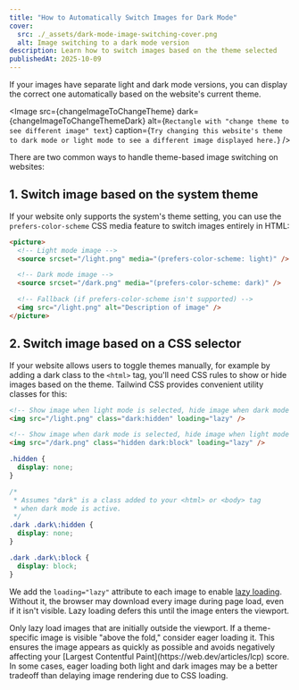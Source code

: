 ```yaml
---
title: "How to Automatically Switch Images for Dark Mode"
cover:
  src: ./_assets/dark-mode-image-switching-cover.png
  alt: Image switching to a dark mode version
description: Learn how to switch images based on the theme selected
publishedAt: 2025-10-09
---
```



If your images have separate light and dark mode versions, you can
display the correct one automatically based on the website's current
theme.

<Image
  src={changeImageToChangeTheme}
  dark={changeImageToChangeThemeDark}
  alt={`Rectangle with "change theme to see different image" text`}
  caption={`Try changing this website's theme to dark mode or light mode to see a different image displayed here.`}
/>

There are two common ways to handle theme-based image switching on
websites:

## 1. Switch image based on the system theme

If your website only supports the system's theme setting, you can use
the `prefers-color-scheme` CSS media feature to switch images entirely
in HTML:

```html
<picture>
  <!-- Light mode image -->
  <source srcset="/light.png" media="(prefers-color-scheme: light)" />

  <!-- Dark mode image -->
  <source srcset="/dark.png" media="(prefers-color-scheme: dark)" />

  <!-- Fallback (if prefers-color-scheme isn't supported) -->
  <img src="/light.png" alt="Description of image" />
</picture>
```

## 2. Switch image based on a CSS selector

If your website allows users to toggle themes manually, for example by
adding a dark class to the `<html>` tag, you'll need CSS rules to show
or hide images based on the theme. Tailwind CSS provides convenient
utility classes for this:

```html
<!-- Show image when light mode is selected, hide image when dark mode is selected. -->
<img src="/light.png" class="dark:hidden" loading="lazy" />

<!-- Show image when dark mode is selected, hide image when light mode is selected. -->
<img src="/dark.png" class="hidden dark:block" loading="lazy" />
```

```css
.hidden {
  display: none;
}

/*
 * Assumes "dark" is a class added to your <html> or <body> tag
 * when dark mode is active.
 */
.dark .dark\:hidden {
  display: none;
}

.dark .dark\:block {
  display: block;
}
```

We add the `loading="lazy"` attribute to each image to enable
[lazy loading](/blog/how-to-defer-offscreen-images/). Without it, the
browser may download every image during page load, even if it isn't
visible. Lazy loading defers this until the image enters the viewport.

<Aside heading="Lazy load images carefully">
  Only lazy load images that are initially outside the viewport. If a
  theme-specific image is visible "above the fold," consider eager
  loading it. This ensures the image appears as quickly as possible
  and avoids negatively affecting your [Largest Contentful
  Paint](https://web.dev/articles/lcp) score. In some cases, eager
  loading both light and dark images may be a better tradeoff than
  delaying image rendering due to CSS loading.
</Aside>
